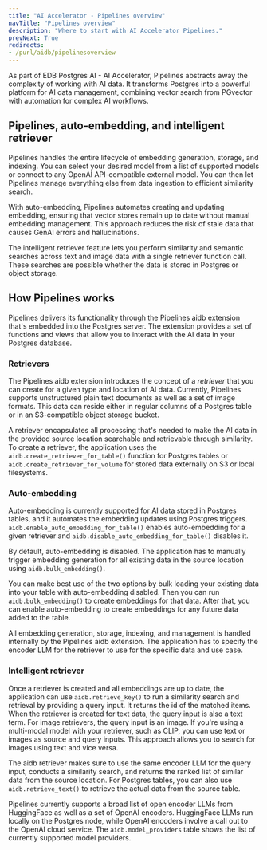 ```yaml
---
title: "AI Accelerator - Pipelines overview"
navTitle: "Pipelines overview"
description: "Where to start with AI Accelerator Pipelines."
prevNext: True
redirects:
- /purl/aidb/pipelinesoverview
---
```


As part of EDB Postgres AI - AI Accelerator, Pipelines abstracts away the complexity of working with AI data. It transforms Postgres into a powerful platform for AI data management, combining vector search from PGvector with automation for complex AI workflows.

## Pipelines, auto-embedding, and intelligent retriever

Pipelines handles the entire lifecycle of embedding generation, storage, and indexing. You can select your desired model from a list of supported models or connect to any OpenAI API-compatible external model. You can then let Pipelines manage everything else from data ingestion to efficient similarity search.

With auto-embedding, Pipelines automates creating and updating embedding, ensuring that vector stores remain up to date without manual embedding management. This approach reduces the risk of stale data that causes GenAI errors and hallucinations.

The intelligent retriever feature lets you perform similarity and semantic searches across text and image data with a single retriever function call. These searches are possible whether the data is stored in Postgres or object storage.

## How Pipelines works

Pipelines delivers its functionality through the Pipelines aidb extension that's embedded into the Postgres server. The extension provides a set of functions and views that allow you to interact with the AI data in your Postgres database.

### Retrievers

The Pipelines aidb extension introduces the concept of a *retriever* that you can create for a given type and location of AI data. Currently, Pipelines supports unstructured plain text documents as well as a set of image formats. This data can reside either in regular columns of a Postgres table or in an S3-compatible object storage bucket.

A retriever encapsulates all processing that's needed to make the AI data in the provided source location searchable and retrievable through similarity. To create a retriever, the application uses the `aidb.create_retriever_for_table()` function for Postgres tables or `aidb.create_retriever_for_volume` for stored data externally on S3 or local filesystems.

### Auto-embedding

Auto-embedding is currently supported for AI data stored in Postgres tables, and it automates the embedding updates using Postgres triggers. `aidb.enable_auto_embedding_for_table()` enables auto-embedding for a given retriever and `aidb.disable_auto_embedding_for_table()` disables it.

By default, auto-embedding is disabled. The application has to manually trigger embedding generation for all existing data in the source location using `aidb.bulk_embedding()`.

You can make best use of the two options by bulk loading your existing data into your table with auto-embedding disabled. Then you can run `aidb.bulk_embedding()` to create embeddings for that data. After that, you can enable auto-embedding to create embeddings for any future data added to the table.

All embedding generation, storage, indexing, and management is handled internally by the Pipelines aidb extension. The application has to specify the encoder LLM for the retriever to use for the specific data and use case.

### Intelligent retriever

Once a retriever is created and all embeddings are up to date, the application can use `aidb.retrieve_key()` to run a similarity search and retrieval by providing a query input. It returns the id of the matched items. When the retriever is created for text data, the query input is also a text term. For image retrievers, the query input is an image. If you're using a multi-modal model with your retriever, such as CLIP, you can use text or images as source and query inputs. This approach allows you to search for images using text and vice versa.

The aidb retriever makes sure to use the same encoder LLM for the query input, conducts a similarity search, and returns the ranked list of similar data from the source location. For Postgres tables, you can also use `aidb.retrieve_text()` to retrieve the actual data from the source table.

Pipelines currently supports a broad list of open encoder LLMs from HuggingFace as well as a set of OpenAI encoders. HuggingFace LLMs run locally on the Postgres node, while OpenAI encoders involve a call out to the OpenAI cloud service. The `aidb.model_providers` table shows the list of currently supported model providers.
